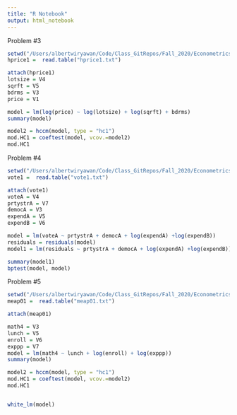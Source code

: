 ```yaml
---
title: "R Notebook"
output: html_notebook
---
```


Problem #3 
```r
setwd("/Users/albertwiryawan/Code/Class_GitRepos/Fall_2020/Econometrics/Problem Set #6/data")
hprice1 =  read.table("hprice1.txt")

attach(hprice1)
lotsize = V4
sqrft = V5
bdrms = V3
price = V1

model = lm(log(price) ~ log(lotsize) + log(sqrft) + bdrms)
summary(model)

model2 = hccm(model, type = "hc1")
mod.HC1 = coeftest(model, vcov.=model2)
mod.HC1

```
Problem #4
```r
setwd("/Users/albertwiryawan/Code/Class_GitRepos/Fall_2020/Econometrics/Problem Set #6/data")
vote1 =  read.table("vote1.txt")

attach(vote1)
voteA = V4
prtystrA = V7
democA = V3
expendA = V5
expendB = V6

model = lm(voteA ~ prtystrA + democA + log(expendA) +log(expendB))
residuals = residuals(model)
model1 = lm(residuals ~ prtystrA + democA + log(expendA) +log(expendB))

summary(model1)
bptest(model, model)
```

Problem #5
```r

setwd("/Users/albertwiryawan/Code/Class_GitRepos/Fall_2020/Econometrics/Problem Set #6/data")
meap01 =  read.table("meap01.txt")

attach(meap01)

math4 = V3
lunch = V5
enroll = V6 
exppp = V7
model = lm(math4 ~ lunch + log(enroll) + log(exppp))
summary(model)

model2 = hccm(model, type = "hc1")
mod.HC1 = coeftest(model, vcov.=model2)
mod.HC1


white_lm(model)
```

